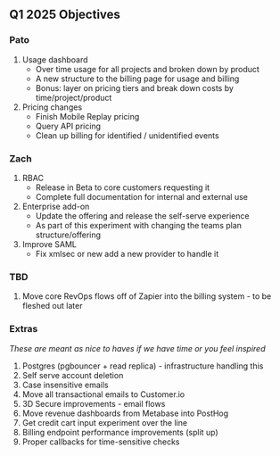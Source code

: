 ## Q1 2025 Objectives

### Pato

1. Usage dashboard
    - Over time usage for all projects and broken down by product
    - A new structure to the billing page for usage and billing
    - Bonus: layer on pricing tiers and break down costs by time/project/product
2. Pricing changes
    - Finish Mobile Replay pricing
    - Query API pricing
    - Clean up billing for identified / unidentified events

### Zach

1. RBAC
    - Release in Beta to core customers requesting it
    - Complete full documentation for internal and external use
2. Enterprise add-on
    - Update the offering and release the self-serve experience
    - As part of this experiment with changing the teams plan structure/offering
3. Improve SAML 
    - Fix xmlsec or new add a new provider to handle it    


### TBD

1. Move core RevOps flows off of Zapier into the billing system - to be fleshed out later

### Extras

_These are meant as nice to haves if we have time or you feel inspired_

1. Postgres (pgbouncer + read replica) - infrastructure handling this
2. Self serve account deletion
3. Case insensitive emails
4. Move all transactional emails to Customer.io
5. 3D Secure improvements - email flows
6. Move revenue dashboards from Metabase into PostHog
7. Get credit cart input experiment over the line
8. Billing endpoint performance improvements (split up)
9. Proper callbacks for time-sensitive checks
